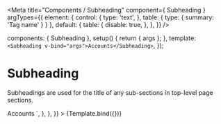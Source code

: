 
<Meta
  title="Components / Subheading"
  component={ Subheading }
  argTypes={{
    element: {
      control: {
        type: 'text',
      },
      table: {
        type: {
          summary: 'Tag name'
        }
      }
    },
    default: {
      table: {
        disable: true,
      },
    },
  }}
/>

  components: { Subheading },
  setup() { return { args }; },
  template: `<Subheading v-bind="args">Accounts</Subheading>`,
});

# Subheading

Subheadings are used for the title of any sub-sections in top-level page sections.

<Canvas>
  <Story
    name="Subheading"
    height="30px"
    args={{
      element: 'h3',
    }}
    parameters={{
      docs: {
        source: {
          code: dedent`
            <Subheading>Accounts</Subheading>
          `,
        },
      },
    }}
  >
    {Template.bind({})}
  </Story>
</Canvas>

<ArgsTable story="Subheading" />
